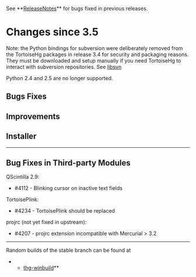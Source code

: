 See **[[ReleaseNotes]]** for bugs fixed in previous releases.

= Changes since 3.5 =

Note: the Python bindings for subversion were deliberately removed from the
TortoiseHg packages in release 3.4 for security and packaging reasons.
They must be downloaded and setup manually if you need TortoiseHg to interact
with subversion repositories.  See [[libsvn]]

Python 2.4 and 2.5 are no longer supported.

== Bugs Fixes ==

== Improvements ==

== Installer ==

----

== Bug Fixes in Third-party Modules ==

QScintilla 2.9:
* #4112 - Blinking cursor on inactive text fields

TortoisePlink:
* #4234 - TortoisePlink should be replaced

projrc (not yet fixed in upstream):
* #4207 - projrc extension incompatible with Mercurial > 3.2

----

Random builds of the stable branch can be found at
**[[http://bitbucket.org/tortoisehg/thg-winbuild/downloads/|thg-winbuild]]**

